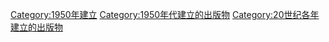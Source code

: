 {{Cat topic in year| topic=建立的出版物| year=1950}}

[[Category:1950年建立|Category:1950年建立]]
[[Category:1950年代建立的出版物|Category:1950年代建立的出版物]]
[[Category:20世纪各年建立的出版物|Category:20世纪各年建立的出版物]]